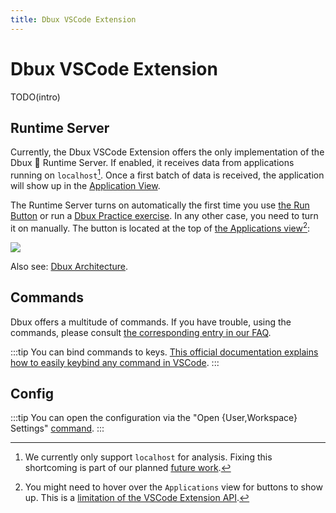 ```yaml
---
title: Dbux VSCode Extension
---
```

# Dbux VSCode Extension

TODO(intro)


<TOC toc={toc} />


## Runtime Server

Currently, the Dbux VSCode Extension offers the only implementation of the Dbux 📡 Runtime Server. If enabled, it receives data from applications running on `localhost`[^1]. Once a first batch of data is received, the application will show up in the [Application View](../using-dbux/applications).

The Runtime Server turns on automatically the first time you use [the Run Button](../02-using-dbux/03-the-run-button.mdx) or run a [Dbux Practice exercise](../03-dbux-practice/01-overview.mdx). In any other case, you need to turn it on manually. The button is located at the top of [the Applications view](../02-using-dbux/06-applications.mdx)[^2]:

<Img screen src="runtime-server-button.png" />

Also see: [Dbux Architecture](./00-architecture-overview.mdx).


## Commands


Dbux offers a multitude of commands. If you have trouble, using the commands, please consult [the corresponding entry in our FAQ](../05-faq.mdx#how-to-use-commands).

:::tip
You can bind commands to keys. [This official documentation explains how to easily keybind any command in VSCode](https://code.visualstudio.com/docs/getstarted/keybindings).
:::

<Commands />


## Config


:::tip
You can open the configuration via the "Open {User,Workspace} Settings" [command](../05-faq.mdx#how-to-use-commands).
:::

<Config />


[^1]: We currently only support `localhost` for analysis. Fixing this shortcoming is part of our planned [future work](../advanced/future-work).
[^2]: You might need to hover over the `Applications` view for buttons to show up. This is a [limitation of the VSCode Extension API](https://github.com/microsoft/vscode/issues/78829).
